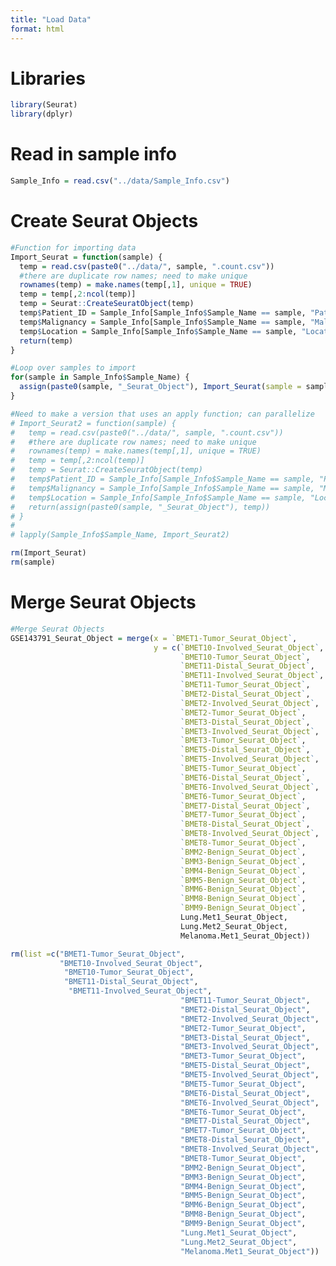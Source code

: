 ```yaml
---
title: "Load Data"
format: html
---
```


# Libraries
```r

library(Seurat)
library(dplyr)

```

# Read in sample info
```r

Sample_Info = read.csv("../data/Sample_Info.csv")

```

# Create Seurat Objects
```r

#Function for importing data
Import_Seurat = function(sample) {
  temp = read.csv(paste0("../data/", sample, ".count.csv"))
  #there are duplicate row names; need to make unique
  rownames(temp) = make.names(temp[,1], unique = TRUE)
  temp = temp[,2:ncol(temp)]
  temp = Seurat::CreateSeuratObject(temp)
  temp$Patient_ID = Sample_Info[Sample_Info$Sample_Name == sample, "Patient_ID"]
  temp$Malignancy = Sample_Info[Sample_Info$Sample_Name == sample, "Malignancy"]
  temp$Location = Sample_Info[Sample_Info$Sample_Name == sample, "Location"]
  return(temp)
}

#Loop over samples to import
for(sample in Sample_Info$Sample_Name) {
  assign(paste0(sample, "_Seurat_Object"), Import_Seurat(sample = sample))
}

#Need to make a version that uses an apply function; can parallelize
# Import_Seurat2 = function(sample) {
#   temp = read.csv(paste0("../data/", sample, ".count.csv"))
#   #there are duplicate row names; need to make unique
#   rownames(temp) = make.names(temp[,1], unique = TRUE)
#   temp = temp[,2:ncol(temp)]
#   temp = Seurat::CreateSeuratObject(temp)
#   temp$Patient_ID = Sample_Info[Sample_Info$Sample_Name == sample, "Patient_ID"]
#   temp$Malignancy = Sample_Info[Sample_Info$Sample_Name == sample, "Malignancy"]
#   temp$Location = Sample_Info[Sample_Info$Sample_Name == sample, "Location"]
#   return(assign(paste0(sample, "_Seurat_Object"), temp))
# }
# 
# lapply(Sample_Info$Sample_Name, Import_Seurat2)

rm(Import_Seurat)
rm(sample)

```

# Merge Seurat Objects
```r
#Merge Seurat Objects
GSE143791_Seurat_Object = merge(x = `BMET1-Tumor_Seurat_Object`,
                                y = c(`BMET10-Involved_Seurat_Object`,
                                      `BMET10-Tumor_Seurat_Object`,
                                      `BMET11-Distal_Seurat_Object`,
                                      `BMET11-Involved_Seurat_Object`,
                                      `BMET11-Tumor_Seurat_Object`,
                                      `BMET2-Distal_Seurat_Object`,
                                      `BMET2-Involved_Seurat_Object`,
                                      `BMET2-Tumor_Seurat_Object`,
                                      `BMET3-Distal_Seurat_Object`,
                                      `BMET3-Involved_Seurat_Object`,
                                      `BMET3-Tumor_Seurat_Object`,
                                      `BMET5-Distal_Seurat_Object`,
                                      `BMET5-Involved_Seurat_Object`,
                                      `BMET5-Tumor_Seurat_Object`,
                                      `BMET6-Distal_Seurat_Object`,
                                      `BMET6-Involved_Seurat_Object`,
                                      `BMET6-Tumor_Seurat_Object`,
                                      `BMET7-Distal_Seurat_Object`,
                                      `BMET7-Tumor_Seurat_Object`,
                                      `BMET8-Distal_Seurat_Object`,
                                      `BMET8-Involved_Seurat_Object`,
                                      `BMET8-Tumor_Seurat_Object`,
                                      `BMM2-Benign_Seurat_Object`,
                                      `BMM3-Benign_Seurat_Object`,
                                      `BMM4-Benign_Seurat_Object`,
                                      `BMM5-Benign_Seurat_Object`,
                                      `BMM6-Benign_Seurat_Object`,
                                      `BMM8-Benign_Seurat_Object`,
                                      `BMM9-Benign_Seurat_Object`,
                                      Lung.Met1_Seurat_Object,
                                      Lung.Met2_Seurat_Object,
                                      Melanoma.Met1_Seurat_Object))

rm(list =c("BMET1-Tumor_Seurat_Object",
           "BMET10-Involved_Seurat_Object",
            "BMET10-Tumor_Seurat_Object",
            "BMET11-Distal_Seurat_Object",
             "BMET11-Involved_Seurat_Object",
                                      "BMET11-Tumor_Seurat_Object",
                                      "BMET2-Distal_Seurat_Object",
                                      "BMET2-Involved_Seurat_Object",
                                      "BMET2-Tumor_Seurat_Object",
                                      "BMET3-Distal_Seurat_Object",
                                      "BMET3-Involved_Seurat_Object",
                                      "BMET3-Tumor_Seurat_Object",
                                      "BMET5-Distal_Seurat_Object",
                                      "BMET5-Involved_Seurat_Object",
                                      "BMET5-Tumor_Seurat_Object",
                                      "BMET6-Distal_Seurat_Object",
                                      "BMET6-Involved_Seurat_Object",
                                      "BMET6-Tumor_Seurat_Object",
                                      "BMET7-Distal_Seurat_Object",
                                      "BMET7-Tumor_Seurat_Object",
                                      "BMET8-Distal_Seurat_Object",
                                      "BMET8-Involved_Seurat_Object",
                                      "BMET8-Tumor_Seurat_Object",
                                      "BMM2-Benign_Seurat_Object",
                                      "BMM3-Benign_Seurat_Object",
                                      "BMM4-Benign_Seurat_Object",
                                      "BMM5-Benign_Seurat_Object",
                                      "BMM6-Benign_Seurat_Object",
                                      "BMM8-Benign_Seurat_Object",
                                      "BMM9-Benign_Seurat_Object",
                                      "Lung.Met1_Seurat_Object",
                                      "Lung.Met2_Seurat_Object",
                                      "Melanoma.Met1_Seurat_Object"))




```


